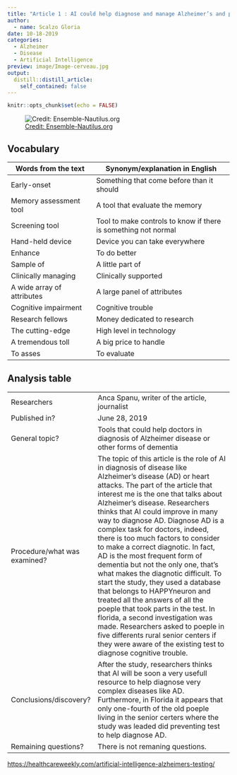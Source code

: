 ```yaml
---
title: "Article 1 : AI could help diagnose and manage Alzheimer’s and predict heart attacks"
author:
  - name: Scalzo Gloria
date: 10-18-2019
categories:
  - Alzheimer 
  - Disease
  - Artificial Intelligence
preview: image/Image-cerveau.jpg
output:
  distill::distill_article:
    self_contained: false
---
```


```r
knitr::opts_chunk$set(echo = FALSE)
```


![ [Credit: Ensemble-Nautilus.org](https://ensemble-nautilis.org/projet-cerveau/) ](image/Image-cerveau.jpg)

## Vocabulary 

| Words from the text | Synonym/explanation in English |
| ------------------- | ------------------------------ |
| Early-onset  | Something that come before than it should |
| Memory assessment tool | A tool that evaluate the memory |
| Screening tool | Tool to make controls to know if there is something not normal |
| Hand-held device | Device you can take everywhere | 
| Enhance | To do better | 
| Sample of | A little part of |
| Clinically managing | Clinically supported | 
| A wide array of attributes | A large panel of attributes |
| Cognitive impairment | Cognitive trouble | 
| Research fellows | Money dedicated to research |
| The cutting-edge | High level in technology |
| A tremendous toll | A big price to handle |
| To asses | To evaluate |


## Analysis table 

|                              |                                                                     |
| ---------------------------- | ------------------------------------------------------------------- |
| Researchers                  | Anca Spanu, writer of the article, journalist |
| Published in?                | June 28, 2019                                                       |
| General topic?               |  Tools that could help doctors in diagnosis of Alzheimer disease or other forms of dementia                      |
| Procedure/what was examined? | The topic of this article is the role of AI in diagnosis of disease like Alzheimer's disease (AD) or heart attacks. The part of the article that interest me is the one that talks about Alzheimer's disease. Researchers thinks that AI could improve in many way to diagnose AD. Diagnose AD is a complex task for doctors, indeed, there is too much factors to consider to make a correct diagnotic. In fact, AD is the most frequent form of dementia but not the only one, that's what makes the diagnotic difficult. To start the study, they used a database that belongs to HAPPYneuron and treated all the answers of all the poeple that took parts in the test. In florida, a second investigation was made. Researchers asked to poeple in five differents rural senior centers if they were aware of the existing test to diagnose cognitive trouble. |
| Conclusions/discovery?       | After the study, researchers thinks that AI will be soon a very usefull resource to help diagnose very complex diseases like AD. Furthermore, in Florida it appears that only one-fourth of the old poeple living in the senior certers where the study was leaded did preventing test to help diagnose AD. |
| Remaining questions?         | There is not remaning questions. |


<https://healthcareweekly.com/artificial-intelligence-alzheimers-testing/>



